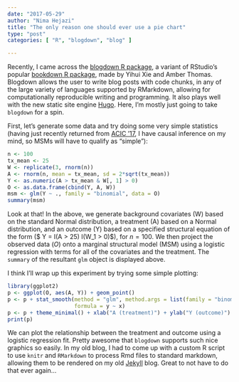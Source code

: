 ```yaml
---
date: "2017-05-29"
author: "Nima Hejazi"
title: "The only reason one should ever use a pie chart"
type: "post"
categories: [ "R", "blogdown", "blog" ]

---
```


Recently, I came across the [blogdown R
package](https://bookdown.org/yihui/blogdown/), a variant of RStudio's popular
[bookdown R package](https://bookdown.org/yihui/bookdown/), made by Yihui Xie
and Amber Thomas. Blogdown allows the user to write blog posts with code chunks,
in any of the large variety of languages supported by RMarkdown, allowing for
computationally reproducible writing and programming. It also plays well with
the new static site engine [Hugo](https://gohugo.io/). Here, I'm mostly just
going to take `blogdown` for a spin.

First, let's generate some data and try doing some very simple statistics
(having just recently returned from [ACIC '17](http://causal.unc.edu/acic2017/),
I have causal inference on my mind, so MSMs will have to qualify as "simple"):

```r
n <- 100
tx_mean <- 25
W <- replicate(3, rnorm(n))
A <- rnorm(n, mean = tx_mean, sd = 2*sqrt(tx_mean))
Y <- as.numeric(A > tx_mean & W[, 1] > 0)
O <- as.data.frame(cbind(Y, A, W))
msm <- glm(Y ~ ., family = "binomial", data = O)
summary(msm)
```

Look at that! In the above, we generate background covariates (W) based on the
standard Normal distribution, a treatment (A) based on a Normal distribution,
and an outcome (Y) based on a specified structural equation of the form
($ Y = I(A > 25) \cdot I(W_1 > 0)$), for $n = 100$. We then project the observed
data ($O$) onto a marginal structural model (MSM) using a logistic regression
with terms for all of the covariates and the treatment. The `summary` of the
resultant `glm` object is displayed above.

I think I'll wrap up this experiment by trying some simple plotting:

```r
library(ggplot2)
p <- ggplot(O, aes(A, Y)) + geom_point()
p <- p + stat_smooth(method = "glm", method.args = list(family = "binomial"),
                     formula = y ~ x)
p <- p + theme_minimal() + xlab("A (treatment)") + ylab("Y (outcome)")
print(p)
```

We can plot the relationship between the treatment and outcome using a logistic
regression fit. Pretty awesome that `blogdown` supports such nice graphics so
easily. In my old blog, I had to come up with a custom R script to use `knitr`
and `RMarkdown` to process Rmd files to standard markdown, allowing them to be
rendered on my old [Jekyll](https://jekyllrb.com/) blog. Great to not have to do
that ever again...
